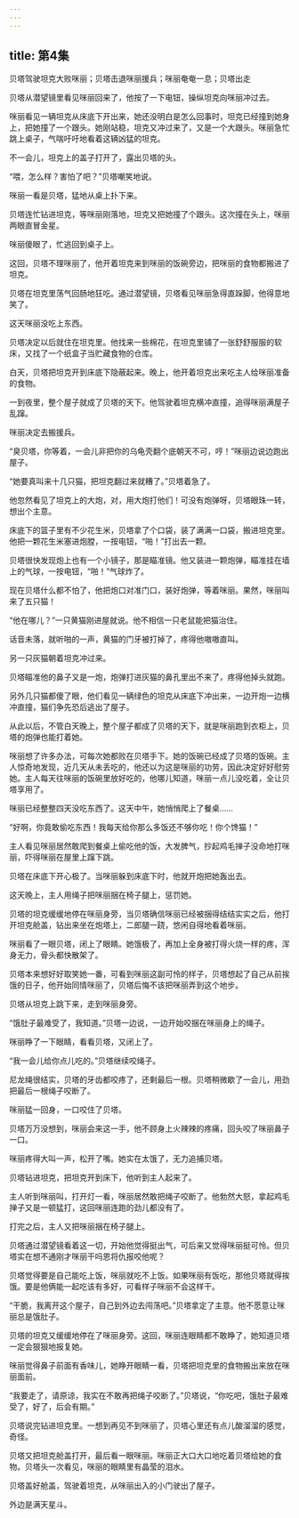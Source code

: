 ```yaml
---
---
---
```

title: 第4集
---




贝塔驾驶坦克大败咪丽；贝塔击退咪丽援兵；咪丽奄奄一息；贝塔出走



贝塔从潜望镜里看见咪丽回来了，他按了一下电钮，操纵坦克向咪丽冲过去。

咪丽看见一辆坦克从床底下开出来，她还没明白是怎么回事时，坦克已经撞到她身上，把她撞了一个跟头。她刚站稳，坦克又冲过来了，又是一个大跟头。咪丽急忙跳上桌子，气喘吁吁地看着这辆凶猛的坦克。

不一会儿，坦克上的盖子打开了，露出贝塔的头。

“喂，怎么样？害怕了吧？”贝塔嘲笑地说。

咪丽一看是贝塔，猛地从桌上扑下来。

贝塔连忙钻进坦克，等咪丽刚落地，坦克又把她撞了个跟头。这次撞在头上，咪丽两眼直冒金星。

咪丽傻眼了，忙逃回到桌子上。

这回，贝塔不理咪丽了，他开着坦克来到咪丽的饭碗旁边，把咪丽的食物都搬进了坦克。

贝塔在坦克里荡气回肠地狂吃。通过潜望镜，贝塔看见咪丽急得直跺脚，他得意地笑了。

这天咪丽没吃上东西。

贝塔决定以后就住在坦克里。他找来一些棉花，在坦克里铺了一张舒舒服服的软床，又找了一个纸盒子当贮藏食物的仓库。

白天，贝塔把坦克开到床底下隐蔽起来。晚上，他开着坦克出来吃主人给咪丽准备的食物。

一到夜里，整个屋子就成了贝塔的天下。他驾驶着坦克横冲直撞，追得咪丽满屋子乱蹿。

咪丽决定去搬援兵。

“臭贝塔，你等着，一会儿非把你的乌龟壳翻个底朝天不可，哼！”咪丽边说边跑出屋子。

“她要真叫来十几只猫，把坦克翻过来就糟了。”贝塔着急了。

他忽然看见了坦克上的大炮，对，用大炮打他们！可没有炮弹呀，贝塔眼珠一转，想出个主意。

床底下的篮子里有不少花生米，贝塔拿了个口袋，装了满满一口袋，搬进坦克里。他把一颗花生米塞进炮膛，一按电钮，“啪！”打出去一颗。

贝塔很快发现炮上也有一个小镜子，那是瞄准镜。他又装进一颗炮弹，瞄准挂在墙上的气球，一按电钮，“啪！”气球炸了。

现在贝塔什么都不怕了，他把炮口对准门口，装好炮弹，等着咪丽。果然，咪丽叫来了五只猫！

“他在哪儿？”一只黄猫刚进屋就说。他不相信一只老鼠能把猫治住。

话音未落，就听啪的一声，黄猫的门牙被打掉了，疼得他嗷嗷直叫。

另一只灰猫朝着坦克冲过来。

贝塔瞄准他的鼻子又是一炮，炮弹打进灰猫的鼻孔里出不来了，疼得他掉头就跑。

另外几只猫都傻了眼，他们看见一辆绿色的坦克从床底下冲出来，一边开炮一边横冲直撞，猫们争先恐后逃出了屋子。

从此以后，不管白天晚上，整个屋子都成了贝塔的天下，就是咪丽跑到衣柜上，贝塔的炮弹也能打着她。

咪丽想了许多办法，可每次她都败在贝塔手下。她的饭碗已经成了贝塔的饭碗。主人惊奇地发现，近几天从未丢吃的，他还以为这是咪丽的功劳，因此决定好好慰劳她。主人每天往咪丽的饭碗里放好吃的，他哪儿知道，咪丽一点儿没吃着，全让贝塔享用了。

咪丽已经整整四天没吃东西了。这天中午，她悄悄爬上了餐桌……

“好啊，你竟敢偷吃东西！我每天给你那么多饭还不够你吃！你个馋猫！”

主人看见咪丽居然敢爬到餐桌上偷吃他的饭，大发脾气，抄起鸡毛掸子没命地打咪丽，吓得咪丽在屋里上蹿下跳。

贝塔在床底下开心极了。当咪丽躲到床底下时，他就开炮把她轰出去。

这天晚上，主人用绳子把咪丽捆在椅子腿上，惩罚她。

贝塔的坦克缓缓地停在咪丽身旁，当贝塔确信咪丽已经被捆得结结实实之后，他打开坦克舱盖，钻出来坐在炮塔上，二郎腿一跷，悠闲自得地看着咪丽。

咪丽看了一眼贝塔，闭上了眼睛。她饿极了，再加上全身被打得火烧一样的疼，浑身无力，骨头都快散架了。

贝塔本来想好好取笑她一番，可看到咪丽这副可怜的样子，贝塔想起了自己从前挨饿的日子，他开始同情咪丽了，贝塔后悔不该把咪丽弄到这个地步。

贝塔从坦克上跳下来，走到咪丽身旁。

“饿肚子最难受了，我知道。”贝塔一边说，一边开始咬捆在咪丽身上的绳子。

咪丽睁了一下眼睛，看看贝塔，又闭上了。

“我一会儿给你点儿吃的。”贝塔继续咬绳子。

尼龙绳很结实，贝塔的牙齿都咬疼了，还剩最后一根。贝塔稍微歇了一会儿，用劲把最后一根绳子咬断了。

咪丽猛一回身，一口咬住了贝塔。

贝塔万万没想到，咪丽会来这一手，他不顾身上火辣辣的疼痛，回头咬了咪丽鼻子一口。

咪丽疼得大叫一声，松开了嘴。她实在太饿了，无力追捕贝塔。

贝塔钻进坦克，把坦克开到床下，他听到主人起来了。

主人听到咪丽叫，打开灯一看，咪丽居然敢把绳子咬断了。他勃然大怒，拿起鸡毛掸子又是一顿猛打，这回咪丽连跑的劲儿都没有了。

打完之后，主人又把咪丽捆在椅子腿上。

贝塔通过潜望镜看着这一切，开始他觉得挺出气，可后来又觉得咪丽挺可怜。但贝塔实在想不通刚才咪丽干吗恩将仇报咬他呢？

贝塔觉得要是自己能吃上饭，咪丽就吃不上饭。如果咪丽有饭吃，那他贝塔就得挨饿。要是他俩能一起吃该有多好，可看样子咪丽不会这样干。

“干脆，我离开这个屋子，自己到外边去闯荡吧。”贝塔拿定了主意。他不愿意让咪丽总是饿肚子。

贝塔的坦克又缓缓地停在了咪丽身旁。这回，咪丽连眼睛都不敢睁了，她知道贝塔一定会狠狠地报复她。

咪丽觉得鼻子前面有香味儿，她睁开眼睛一看，贝塔把坦克里的食物搬出来放在咪丽面前。

“我要走了，请原谅，我实在不敢再把绳子咬断了。”贝塔说，“你吃吧，饿肚子最难受了，好了，后会有期。”

贝塔说完钻进坦克里。一想到再见不到咪丽了，贝塔心里还有点儿酸溜溜的感觉，奇怪。

贝塔又把坦克舱盖打开，最后看一眼咪丽。咪丽正大口大口地吃着贝塔给她的食物。贝塔头一次看见，咪丽的眼睛里有晶莹的泪水。

贝塔盖好舱盖，驾驶着坦克，从咪丽出入的小门驶出了屋子。

外边是满天星斗。